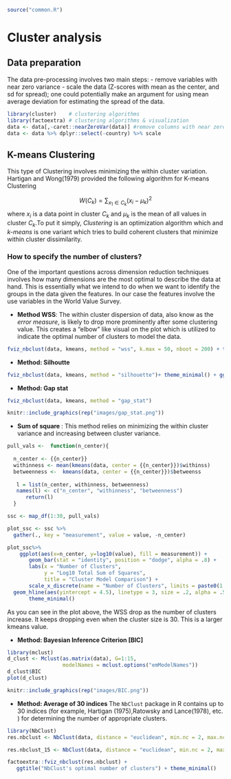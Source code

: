 
```r
source("common.R") 
```

# Cluster analysis 

## Data preparation 
The data pre-processing involves two main steps:
 - remove variables with near zero variance
 - scale the data (Z-scores with mean as the center, and sd for spread); one could potentially make an argument for using mean average deviation for estimating the spread of the data. 
```r
library(cluster)    # clustering algorithms
library(factoextra) # clustering algorithms & visualization
data <- data[,-caret::nearZeroVar(data)] #remove columns with near zero variance
data <- data %>% dplyr::select(-country) %>% scale
```

## K-means Clustering 
This type of Clustering involves minimizing the within cluster variation. Hartigan and Wong(1979) provided the following algorithm for K-means Clustering 

$$W(C_k) =  \sum_{x_1 \in C_k}(x_i-μ_k)^2$$
where $x_i$ is a data point in cluster $C_k$ and $μ_k$ is the mean of all values in cluster $C_k$.To put it simply, _Clustering_ is an optimization algorithm which and _k-means_ is one variant which tries to build coherent clusters that minimize within cluster dissimilarity.  

### How to specify the number of clusters?
\n
One of the important questions across dimension reduction techniques involves how many dimensions are the most optimal to describe the data at hand. This is essentially what we intend to do when we want to identify the groups in the data given the features. In our case the features involve the use variables in the World Value Survey. 


- **Method WSS**: The within cluster dispersion of data, also know as the _error measure_, is likely to drop more prominently after some clustering value. This creates a "elbow" like visual on the plot which is utilized to indicate the optimal number of clusters to model the data. 

```r
fviz_nbclust(data, kmeans, method = "wss", k.max = 50, nboot = 200) + theme_minimal() + ggtitle("Method: WSS [Elbow method] ")+ geom_vline(xintercept = 5, linetype = 2)

```

- **Method: Silhoutte**
```r
fviz_nbclust(data, kmeans, method = "silhouette")+ theme_minimal() + ggtitle("Method: Silhouette")
```

- **Method: Gap stat**
```r
fviz_nbclust(data, kmeans, method = "gap_stat")
```

```r
knitr::include_graphics(rep("images/gap_stat.png"))
```

- **Sum of square **: This method relies on minimizing the within cluster variance and increasing between cluster variance. 
```r
pull_vals <-  function(n_center){
  
  n_center <- {{n_center}}
  withinness <- mean(kmeans(data, center = {{n_center}})$withinss)
  betweenness <-  kmeans(data, center = {{n_center}})$betweenss
  
   l = list(n_center, withinness, betweenness) 
   names(l) <- c("n_center", "withinness", "betweenness")
      return(l)
  }

ssc <- map_df(1:30, pull_vals)

plot_ssc <- ssc %>%
  gather(., key = "measurement", value = value, -n_center) 

plot_ssc%>% 
    ggplot(aes(x=n_center, y=log10(value), fill = measurement)) +
       geom_bar(stat = "identity", position = "dodge", alpha = .8) +     
       labs(x = "Number of Clusters", 
            y = "Log10 Total Sum of Squares", 
            title = "Cluster Model Comparison") +
       scale_x_discrete(name = "Number of Clusters", limits = paste0(1:30)) +
  geom_hline(aes(yintercept = 4.5), linetype = 3, size = .2, alpha = .5)+
       theme_minimal()
```

As you can see in the plot above, the WSS drop as the number of clusters increase. It keeps dropping even when the cluster size is 30. This is a larger kmeans value. 

- **Method: Bayesian Inference Criterion [BIC]**
```r
library(mclust)
d_clust <- Mclust(as.matrix(data), G=1:15, 
                  modelNames = mclust.options("emModelNames"))
d_clust$BIC
plot(d_clust)
```

```r
knitr::include_graphics(rep("images/BIC.png"))
```

- **Method: Average of 30 indices **
The  `NbClust` package in R contains up to 30 indices (for example, Hartigan (1975),Ratowsky and Lance(1978), etc. ) for determining the number of appropriate clusters.
```r
library(NbClust)
res.nbclust <- NbClust(data, distance = "euclidean", min.nc = 2, max.nc = 9, method = "complete", index ="all")

res.nbclust_15 <- NbClust(data, distance = "euclidean", min.nc = 2, max.nc = 15,method = "complete", index ="all")

factoextra::fviz_nbclust(res.nbclust) + 
   ggtitle("NbClust's optimal number of clusters") + theme_minimal()
```

